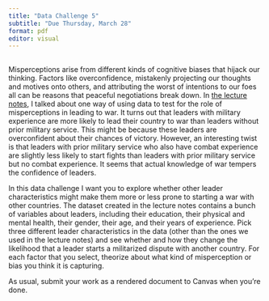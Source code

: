 ```yaml
---
title: "Data Challenge 5"
subtitle: "Due Thursday, March 28"
format: pdf
editor: visual
---
```


## 

Misperceptions arise from different kinds of cognitive biases that hijack our thinking. Factors like overconfidence, mistakenly projecting our thoughts and motives onto others, and attributing the worst of intentions to our foes all can be reasons that peaceful negotiations break down. In [the lecture notes](https://milesdwilliams15.quarto.pub/studying-why-we-fight-with-r/08_misperception.html), I talked about one way of using data to test for the role of misperceptions in leading to war. It turns out that leaders with military experience are more likely to lead their country to war than leaders without prior military service. This might be because these leaders are overconfident about their chances of victory. However, an interesting twist is that leaders with prior military service who also have combat experience are slightly less likely to start fights than leaders with prior military service but no combat experience. It seems that actual knowledge of war tempers the confidence of leaders.

In this data challenge I want you to explore whether other leader characteristics might make them more or less prone to starting a war with other countries. The dataset created in the lecture notes contains a bunch of variables about leaders, including their education, their physical and mental health, their gender, their age, and their years of experience. Pick three different leader characteristics in the data (other than the ones we used in the lecture notes) and see whether and how they change the likelihood that a leader starts a militarized dispute with another country. For each factor that you select, theorize about what kind of misperception or bias you think it is capturing.

As usual, submit your work as a rendered document to Canvas when you're done.
